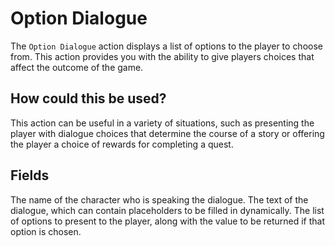 
# Option Dialogue

The `Option Dialogue` action displays a list of options to the player to choose from. This action provides you with the ability to give players choices that affect the outcome of the game.

## How could this be used?

This action can be useful in a variety of situations, such as presenting the player with dialogue choices that determine the course of a story or offering the player a choice of rewards for completing a quest.

## Fields

<ActionsField/>

<EntryField name="Speaker" required>
    The name of the character who is speaking the dialogue.
</EntryField>

<EntryField name="Text" required colored placeholders>
    The text of the dialogue, which can contain placeholders to be filled in dynamically.
    <ColorInfo/>
    <PlaceholderInfo/>
</EntryField>

<EntryField name="Options" required>
    The list of options to present to the player, along with the value to be returned if that option is chosen.
</EntryField>
